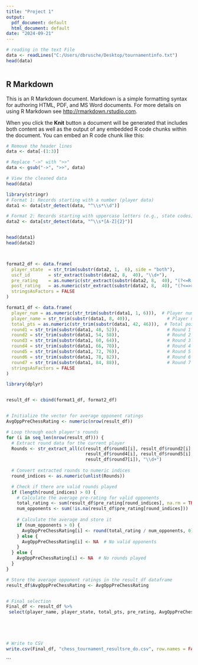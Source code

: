 ---
title: "Project 1"
output:
  pdf_document: default
  html_document: default
date: "2024-09-21"
---

```{r setup, include=FALSE}
# reading in the text File 
data <- readLines("C:/Users/dbrusche/Desktop/tournamentinfo.txt")
head(data)



```

## R Markdown

This is an R Markdown document. Markdown is a simple formatting syntax for authoring HTML, PDF, and MS Word documents. For more details on using R Markdown see <http://rmarkdown.rstudio.com>.

When you click the **Knit** button a document will be generated that includes both content as well as the output of any embedded R code chunks within the document. You can embed an R code chunk like this:

```{r cars4}



# Remove the header lines
data <- data[-(1:3)]

# Replace "->" with ">>"
data <- gsub("->", ">>", data)

# View the cleaned data
head(data)

library(stringr)
# Format 1: Records starting with a number (player data)
data1 <- data[str_detect(data, "^\\s*\\d")]

# Format 2: Records starting with uppercase letters (e.g., state codes)
data2 <- data[str_detect(data, "^\\s*[A-Z]{2}")]


head(data1)
head(data2)




```

```{r cars3}
format2_df <- data.frame(
  player_state  = str_trim(substr(data2, 1,  6), side = "both"),
  uscf_id       = str_extract(substr(data2, 8,  40), "\\d+"),
  pre_rating    = as.numeric(str_extract(substr(data2, 8,  40), "(?<=R: )\\d+")),
  post_rating   = as.numeric(str_extract(substr(data2, 8,  40), "(?<=>>)\\d+")),
  stringsAsFactors = FALSE
)

format1_df <- data.frame(
  player_num = as.numeric(str_trim(substr(data1, 1, 6))),  # Player number
  player_name = str_trim(substr(data1, 8, 40)),              # Player name
  total_pts = as.numeric(str_trim(substr(data1, 42, 46))),  # Total points
  round1 = str_trim(substr(data1, 48, 52)),                  # Round 1 result
  round2 = str_trim(substr(data1, 54, 58)),                  # Round 2 result
  round3 = str_trim(substr(data1, 60, 64)),                  # Round 3 result
  round4 = str_trim(substr(data1, 66, 70)),                  # Round 4 result
  round5 = str_trim(substr(data1, 72, 76)),                  # Round 5 result
  round6 = str_trim(substr(data1, 78, 82)),                  # Round 6 result
  round7 = str_trim(substr(data1, 84, 88)),                  # Round 7 result
  stringsAsFactors = FALSE
)

library(dplyr)


result_df <- cbind(format1_df, format2_df)



```


```{r cars2}

# Initialize the vector for average opponent ratings
AvgOppPreChessRating <- numeric(nrow(result_df))

# Loop through each player's rounds
for (i in seq_len(nrow(result_df))) {
  # Extract round data for the current player
  Rounds <- str_extract_all(c(result_df$round1[i], result_df$round2[i], result_df$round3[i],
                              result_df$round4[i], result_df$round5[i], result_df$round6[i],
                              result_df$round7[i]), "\\d+") 
  
  # Convert extracted rounds to numeric indices
  round_indices <- as.numeric(unlist(Rounds))

  # Check if there are valid rounds played
  if (length(round_indices) > 0) {
    # Calculate the average pre-rating for valid opponents
    total_rating <- sum(result_df$pre_rating[round_indices], na.rm = TRUE)
    num_opponents <- sum(!is.na(result_df$pre_rating[round_indices]))
    
    # Calculate the average and store it
    if (num_opponents > 0) {
      AvgOppPreChessRating[i] <- round(total_rating / num_opponents, 0)
    } else {
      AvgOppPreChessRating[i] <- NA  # No valid opponents
    }
  } else {
    AvgOppPreChessRating[i] <- NA  # No rounds played
  }
}

# Store the average opponent ratings in the result_df dataframe
result_df$AvgOppPreChessRating <- AvgOppPreChessRating


# Final selection
Final_df <- result_df %>%
 select(player_name, player_state, total_pts, pre_rating, AvgOppPreChessRating)





# Write to CSV
write.csv(Final_df, "chess_tournament_resultsre_do.csv", row.names = FALSE)


```





  
  
  

```